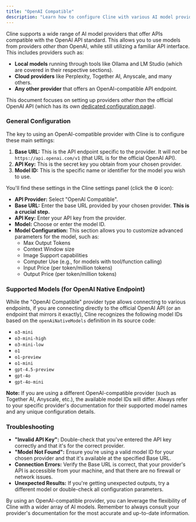 ```yaml
---
title: "OpenAI Compatible"
description: "Learn how to configure Cline with various AI model providers that offer OpenAI-compatible APIs."
---
```


Cline supports a wide range of AI model providers that offer APIs compatible with the OpenAI API standard. This allows you to use models from providers _other than_ OpenAI, while still utilizing a familiar API interface. This includes providers such as:

-   **Local models** running through tools like Ollama and LM Studio (which are covered in their respective sections).
-   **Cloud providers** like Perplexity, Together AI, Anyscale, and many others.
-   **Any other provider** that offers an OpenAI-compatible API endpoint.

This document focuses on setting up providers _other than_ the official OpenAI API (which has its own [dedicated configuration page](/custom-model-configs/openai)).

### General Configuration

The key to using an OpenAI-compatible provider with Cline is to configure these main settings:

1.  **Base URL:** This is the API endpoint specific to the provider. It will _not_ be `https://api.openai.com/v1` (that URL is for the official OpenAI API).
2.  **API Key:** This is the secret key you obtain from your chosen provider.
3.  **Model ID:** This is the specific name or identifier for the model you wish to use.

You'll find these settings in the Cline settings panel (click the ⚙️ icon):

-   **API Provider:** Select "OpenAI Compatible".
-   **Base URL:** Enter the base URL provided by your chosen provider. **This is a crucial step.**
-   **API Key:** Enter your API key from the provider.
-   **Model:** Choose or enter the model ID.
-   **Model Configuration:** This section allows you to customize advanced parameters for the model, such as:
    -   Max Output Tokens
    -   Context Window size
    -   Image Support capabilities
    -   Computer Use (e.g., for models with tool/function calling)
    -   Input Price (per token/million tokens)
    -   Output Price (per token/million tokens)

### Supported Models (for OpenAI Native Endpoint)

While the "OpenAI Compatible" provider type allows connecting to various endpoints, if you are connecting directly to the official OpenAI API (or an endpoint that mirrors it exactly), Cline recognizes the following model IDs based on the `openAiNativeModels` definition in its source code:

-   `o3-mini`
-   `o3-mini-high`
-   `o3-mini-low`
-   `o1`
-   `o1-preview`
-   `o1-mini`
-   `gpt-4.5-preview`
-   `gpt-4o`
-   `gpt-4o-mini`

**Note:** If you are using a different OpenAI-compatible provider (such as Together AI, Anyscale, etc.), the available model IDs will differ. Always refer to your specific provider's documentation for their supported model names and any unique configuration details.

### Troubleshooting

-   **"Invalid API Key":** Double-check that you've entered the API key correctly and that it's for the correct provider.
-   **"Model Not Found":** Ensure you're using a valid model ID for your chosen provider and that it's available at the specified Base URL.
-   **Connection Errors:** Verify the Base URL is correct, that your provider's API is accessible from your machine, and that there are no firewall or network issues.
-   **Unexpected Results:** If you're getting unexpected outputs, try a different model or double-check all configuration parameters.

By using an OpenAI-compatible provider, you can leverage the flexibility of Cline with a wider array of AI models. Remember to always consult your provider's documentation for the most accurate and up-to-date information.
